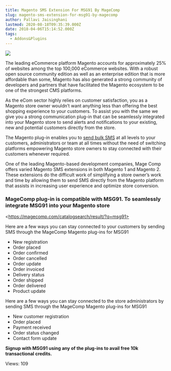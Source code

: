 ```yaml
---
title: Magento SMS Extension For MSG91 By MageComp
slug: magento-sms-extension-for-msg91-by-magecomp
author: Pallavi Jaisinghani
lastmod: 2020-08-18T09:35:39.000Z
date: 2018-04-06T15:14:52.000Z
tags:
  - Addons&Plugins
---
```


![](https://images-msg91.s3.ap-south-1.amazonaws.com/content/images/wordpress//2015/12/blog2-2-300x187.jpg)


The leading eCommerce platform Magento accounts for approximately 25% of websites among the top 100,000 eCommerce websites. With a robust open source community edition as well as an enterprise edition that is more affordable than some, Magento has also generated a strong community of developers and partners that have facilitated the Magento ecosystem to be one of the strongest CMS platforms.


As the eCom sector highly relies on customer satisfaction, you as a Magento store owner wouldn’t want anything less than offering the best shopping experience to your customers. To assist you with the same we give you a strong communication plug-in that can be seamlessly integrated into your Magento store to send alerts and notifications to your existing, new and potential customers directly from the store.


The Magento plug-in enables you to [send bulk SMS](https://msg91.com) at all levels to your customers, administrators or team at all times without the need of switching platforms empowering Magento store owners to stay connected with their customers whenever required.


One of the leading Magento-based development companies, Mage Comp offers varied Magento SMS extensions in both Magento 1 and Magento 2. These extensions do the difficult work of simplifying a store owner’s work and time by allowing them to send SMS directly from the Magento platform that assists in increasing user experience and optimize store conversion.


### **MageComp plug-in is compatible with MSG91. To seamlessly integrate MSG91 into your Magento store**


\<https://magecomp.com/catalogsearch/result/?q=msg91>


Here are a few ways you can stay connected to your customers by sending SMS through the MageComp Magento plug-ins for MSG91


* New registration
* Order placed
* Order confirmed
* Order cancelled
* Order update
* Order invoiced
* Delivery status
* Order shipped
* Order delivered
* Product update


Here are a few ways you can stay connected to the store administrators by sending SMS through the MageComp Magento plug-ins for MSG91


* New customer registration
* Order placed
* Payment received
* Order status changed
* Contact form update


**Signup with MSG91 using any of the plug-ins to avail free 10k transactional credits.**


 Views: 109


